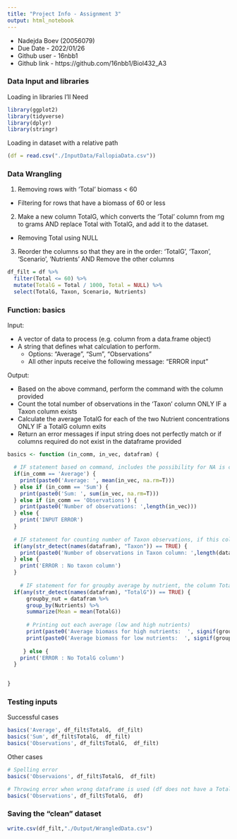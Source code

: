 ```yaml
---
title: "Project Info - Assignment 3"
output: html_notebook
---
```


* Nadejda Boev (20056079)
* Due Date - 2022/01/26
* Github user - 16nbb1
* Github link - https://github.com/16nbb1/Biol432_A3

### Data Input and libraries
Loading in libraries I'll Need

```r
library(ggplot2)
library(tidyverse)
library(dplyr)
library(stringr)
```

Loading in dataset with a relative path

```r
(df = read.csv("./InputData/FallopiaData.csv"))
```

### Data Wrangling

1. Removing rows with ‘Total’ biomass < 60
* Filtering for rows that have a biomass of 60 or less
2. Make a new column TotalG, which converts the ‘Total’ column from mg to grams AND replace Total with TotalG, and add it to the dataset.
* Removing Total using NULL 
3. Reorder the columns so that they are in the order: ‘TotalG’, ‘Taxon’, ‘Scenario’, ‘Nutrients’ AND Remove the other columns


```r
df_filt = df %>% 
  filter(Total <= 60) %>% 
  mutate(TotalG = Total / 1000, Total = NULL) %>% 
  select(TotalG, Taxon, Scenario, Nutrients) 
```

### Function: basics

Input: 

* A vector of data to process (e.g. column from a data.frame object) 
* A string that defines what calculation to perform.
  * Options: "Average", "Sum", "Observations"
  * All other inputs receive the following message: "ERROR input"

Output: 

* Based on the above command, perform the command with the column provided
* Count the total number of observations in the 'Taxon' column ONLY IF a Taxon column exists
* Calculate the average TotalG for each of the two Nutrient concentrations ONLY IF a TotalG column exits
* Return an error messages if input string does not perfectly match or if columns required do not exist in the dataframe provided

```r
basics <- function (in_comm, in_vec, datafram) {

  # IF statement based on command, includes the possibility for NA is columns  
  if(in_comm == 'Average') {
    print(paste0('Average: ', mean(in_vec, na.rm=T)))
  } else if (in_comm == 'Sum') {
    print(paste0('Sum: ', sum(in_vec, na.rm=T)))
  } else if (in_comm == 'Observations') {
    print(paste0('Number of observations: ',length(in_vec)))
  } else {
    print('INPUT ERROR')
  }
  
  # IF statement for counting number of Taxon observations, if this column exists
  if(any(str_detect(names(datafram), "Taxon")) == TRUE) {
    print(paste0('Number of observations in Taxon column: ',length(datafram$Taxon)))
  } else {
    print('ERROR : No taxon column')
  }
    
    # IF statement for for groupby average by nutrient, the column TotalG must exist
  if(any(str_detect(names(datafram), "TotalG")) == TRUE) {
      groupby_nut = datafram %>% 
      group_by(Nutrients) %>% 
      summarize(Mean = mean(TotalG))
      
      # Printing out each average (low and high nutrients) 
      print(paste0('Average biomass for high nutrients:  ', signif(groupby_nut[groupby_nut$Nutrients == 'high',]$Mean, digits = 3), 'g'))
      print(paste0('Average biomass for low nutrients:  ', signif(groupby_nut[groupby_nut$Nutrients == 'low',]$Mean, digits = 3), 'g'))
 
     } else {
    print('ERROR : No TotalG column')
  }

  
}

```

### Testing inputs

Successful cases
```r
basics('Average', df_filt$TotalG,  df_filt)
basics('Sum', df_filt$TotalG,  df_filt)
basics('Observations', df_filt$TotalG,  df_filt)
```

Other cases 

```r
# Spelling error
basics('Observaions', df_filt$TotalG,  df_filt)

# Throwing error when wrong dataframe is used (df does not have a TotalG column)
basics('Observations', df_filt$TotalG,  df)
```

### Saving the "clean" dataset

```r
write.csv(df_filt,"./Output/WrangledData.csv")
```



